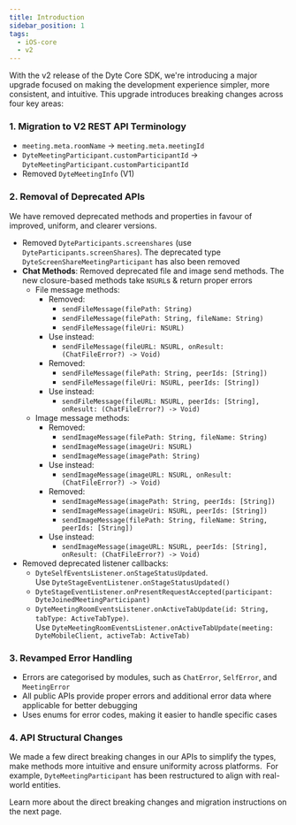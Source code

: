 ```yaml
---
title: Introduction
sidebar_position: 1
tags:
  - iOS-core
  - v2
---
```


With the v2 release of the Dyte Core SDK, we're introducing a major upgrade focused on making the development experience simpler, more consistent, and intuitive. This upgrade introduces breaking changes across four key areas:

### 1. Migration to V2 REST API Terminology

- `meeting.meta.roomName` -> `meeting.meta.meetingId`
- `DyteMeetingParticipant.customParticipantId` -> `DyteMeetingParticipant.customParticipantId`
- Removed `DyteMeetingInfo` (V1)


### 2. Removal of Deprecated APIs

We have removed deprecated methods and properties in favour of improved, uniform, and clearer versions.
    
- Removed `DyteParticipants.screenshares` (use `DyteParticipants.screenShares`). The deprecated type `DyteScreenShareMeetingParticipant` has also been removed
- **Chat Methods**: Removed deprecated file and image send methods. The new closure-based methods take `NSURL`s & return proper errors
  - File message methods:
    - Removed:
      - `sendFileMessage(filePath: String)`
      - `sendFileMessage(filePath: String, fileName: String)`
      - `sendFileMessage(fileUri: NSURL)`
    - Use instead:
      - `sendFileMessage(fileURL: NSURL, onResult: (ChatFileError?) -> Void)`
    - Removed:
      - `sendFileMessage(filePath: String, peerIds: [String])`
      - `sendFileMessage(fileUri: NSURL, peerIds: [String])`
    - Use instead:
      - `sendFileMessage(fileURL: NSURL, peerIds: [String], onResult: (ChatFileError?) -> Void)`
  - Image message methods:
    - Removed:
      - `sendImageMessage(filePath: String, fileName: String)`
      - `sendImageMessage(imageUri: NSURL)`
      - `sendImageMessage(imagePath: String)`
    - Use instead:
      - `sendImageMessage(imageURL: NSURL, onResult: (ChatFileError?) -> Void)`
    - Removed:
      - `sendImageMessage(imagePath: String, peerIds: [String])`
      - `sendImageMessage(imageUri: NSURL, peerIds: [String])`
      - `sendImageMessage(filePath: String, fileName: String, peerIds: [String])`
    - Use instead:
      - `sendImageMessage(imageURL: NSURL, peerIds: [String], onResult: (ChatFileError?) -> Void)`
- Removed deprecated listener callbacks:
  - `DyteSelfEventsListener.onStageStatusUpdated`. Use `DyteStageEventListener.onStageStatusUpdated()`
  - `DyteStageEventListener.onPresentRequestAccepted(participant: DyteJoinedMeetingParticipant)`
  - `DyteMeetingRoomEventsListener.onActiveTabUpdate(id: String, tabType: ActiveTabType)`.  
  Use `DyteMeetingRoomEventsListener.onActiveTabUpdate(meeting: DyteMobileClient, activeTab: ActiveTab)`


### 3. Revamped Error Handling

- Errors are categorised by modules, such as `ChatError`, `SelfError`, and `MeetingError`
- All public APIs provide proper errors and additional error data where applicable for better debugging
- Uses enums for error codes, making it easier to handle specific cases


### 4. API Structural Changes

We made a few direct breaking changes in our APIs to simplify the types, make methods more intuitive and ensure uniformity across platforms. 
For example, `DyteMeetingParticipant` has been restructured to align with real-world entities.

Learn more about the direct breaking changes and migration instructions on the next page.